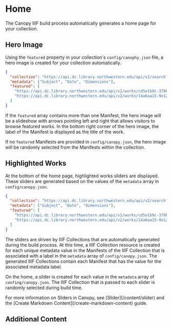 
# Home

The Canopy IIIF build process automatically generates a home page for your collection.

## Hero Image

Using the `featured` property in your collection's `config/canophy.json` file, a hero image is created for your
collection automatically.

```json file=config/canopy.json {4-7}
{
  "collection": "https://api.dc.library.northwestern.edu/api/v2/search?query=%22nez%20perce%22&as=iiif&size=125",
  "metadata": ["Subject", "Date", "Dimensions"],
  "featured": [
    "https://api.dc.library.northwestern.edu/api/v2/works/cd5e1b9c-370b-40e5-b3d9-defc1d8e0777?as=iiif",
    "https://api.dc.library.northwestern.edu/api/v2/works/14a6aa15-9e12-47a7-9617-91f430d4f47b?as=iiif"
  ]
}
```

If the `featured` array contains more than one Manifest, the hero image will be a slideshow with arrows pointing left
and right that allows visitors to browse featured works. In the bottom right corner of the hero image, the label of the
Manifest is displayed as the title of the work.

If no `featured` Manifests are provided in `config/canopy.json`, the hero image will be randomly selected from the
Manifests within the collection.

## Highlighted Works

At the bottom of the home page, highlighted works sliders are displayed. These sliders are generated based on the values
of the `metadata` array in `config/canopy.json`.

```json file=config/canopy.json {3}
{
  "collection": "https://api.dc.library.northwestern.edu/api/v2/search?query=%22nez%20perce%22&as=iiif&size=125",
  "metadata": ["Subject", "Date", "Dimensions"],
  "featured": [
    "https://api.dc.library.northwestern.edu/api/v2/works/cd5e1b9c-370b-40e5-b3d9-defc1d8e0777?as=iiif",
    "https://api.dc.library.northwestern.edu/api/v2/works/14a6aa15-9e12-47a7-9617-91f430d4f47b?as=iiif"
  ]
}
```

The sliders are driven by IIIF Collections that are automatically generated during the build process. At this time,
a IIIF Collection resource is created for each unique metadata value in the Manifests of the IIIF Collection that is
associated with a label in the `metadata` array of `config/canopy.json`. The generated IIIF Collections contain each
Manifest that has the value for the associated metadata label.

On the home, a slider is created for each value in the `metadata` array of `confing/canopy.json`. The IIIF Collection
that is passed to each slider is randomly selected during build time.

<Callout>
  For more information on Sliders in Canopy, see [Slider](/content/slider) and the [Create Markdown Content](/create-markdown-content)
  guide.
</Callout>

## Additional Content

